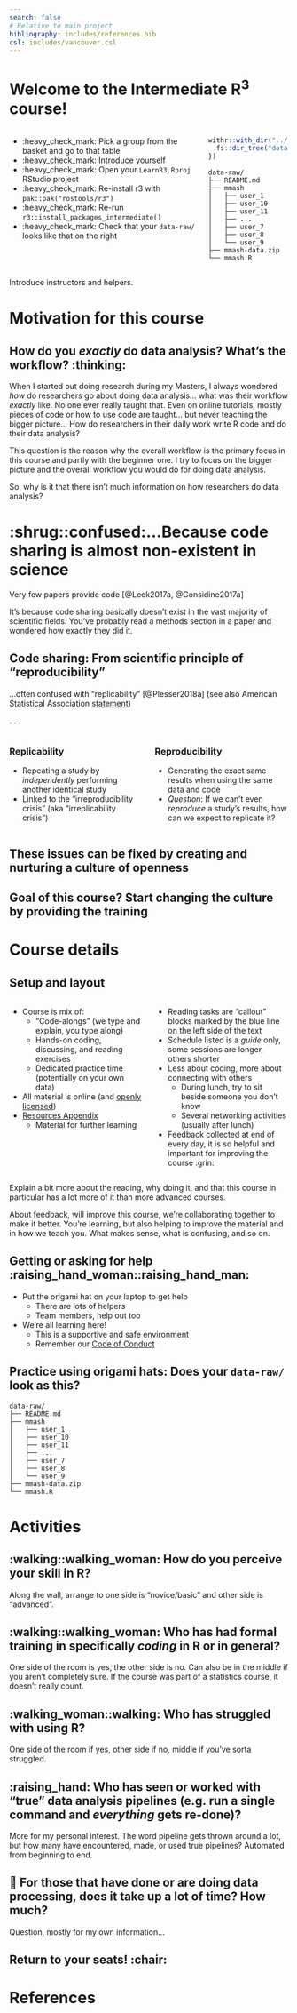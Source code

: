```yaml
---
search: false
# Relative to main project
bibliography: includes/references.bib
csl: includes/vancouver.csl
---
```


# Welcome to the Intermediate R^3^ course!

::: columns
::: {.column width="70%"}
-   :heavy_check_mark: Pick a group from the basket and go to that table
-   :heavy_check_mark: Introduce yourself
-   :heavy_check_mark: Open your `LearnR3.Rproj` RStudio project
-   :heavy_check_mark: Re-install r3 with `pak::pak("rostools/r3")`
-   :heavy_check_mark: Re-run `r3::install_packages_intermediate()`
-   :heavy_check_mark: Check that your `data-raw/` looks like that on
    the right
:::

::: {.column width="30%"}
```r
withr::with_dir("../", {
  fs::dir_tree("data-raw/", recurse = 1)
})
```

``` text
data-raw/
├── README.md
├── mmash
│   ├── user_1
│   ├── user_10
│   ├── user_11
│   ├── ...
│   ├── user_7
│   ├── user_8
│   └── user_9
├── mmash-data.zip
└── mmash.R
```
:::
:::

::: notes
Introduce instructors and helpers.
:::

# Motivation for this course {.center}

## How do you *exactly* do data analysis? What's the workflow? :thinking: {.center}

::: notes
When I started out doing research during my Masters, I always wondered
*how* do researchers go about doing data analysis... what was their
workflow *exactly* like. No one ever really taught that. Even on online
tutorials, mostly pieces of code or how to use code are taught... but
never teaching the bigger picture... How do researchers in their daily
work write R code and do their data analysis?

This question is the reason why the overall workflow is the primary
focus in this course and partly with the beginner one. I try to focus on
the bigger picture and the overall workflow you would do for doing data
analysis.

So, why is it that there isn't much information on how researchers do
data analysis?
:::

# :shrug::confused:...Because code sharing is almost non-existent in science {.center}

Very few papers provide code [@Leek2017a, @Considine2017a]

::: notes
It's because code sharing basically doesn't exist in the vast majority
of scientific fields. You've probably read a methods section in a paper
and wondered how exactly they did it.
:::

## Code sharing: From scientific principle of "reproducibility" {.center}

...often confused with "replicability" [@Plesser2018a] (see also
American Statistical Association
[statement](https://www.amstat.org/asa/files/pdfs/POL-ReproducibleResearchRecommendations.pdf))

. . .

::: columns
::: {.column width="50%"}
### Replicability

-   Repeating a study by *independently* performing another identical
    study
-   Linked to the "irreproducibility crisis" (aka "irreplicability
    crisis")
:::

::: {.column width="50%"}
### Reproducibility

-   Generating the exact same results when using the same data and code
-   *Question*: If we can't even *reproduce* a study's results, how can
    we expect to replicate it?
:::
:::

## These issues can be fixed by creating and nurturing a culture of openness {.center}

## Goal of this course? Start changing the culture by providing the training {.center}

# Course details

## Setup and layout {.smaller}

::: columns
::: {.column width="50%"}
-   Course is mix of:
    -   "Code-alongs" (we type and explain, you type along)
    -   Hands-on coding, discussing, and reading exercises
    -   Dedicated practice time (potentially on your own data)
-   All material is online (and [openly
    licensed](https://r-cubed-intro.rostools.org/LICENSE.html))
-   [Resources Appendix](https://guides.rostools.org/learning.html)
    -   Material for further learning
:::

::: {.column width="50%"}
-   Reading tasks are "callout" blocks marked by the blue line on the
    left side of the text
-   Schedule listed is a *guide* only, some sessions are longer, others
    shorter
-   Less about coding, more about connecting with others
    -   During lunch, try to sit beside someone you don't know
    -   Several networking activities (usually after lunch)
-   Feedback collected at end of every day, it is so helpful and
    important for improving the course :grin:
:::
:::

::: notes
Explain a bit more about the reading, why doing it, and that this course
in particular has a lot more of it than more advanced courses.

About feedback, will improve this course, we're collaborating together
to make it better. You're learning, but also helping to improve the
material and in how we teach you. What makes sense, what is confusing,
and so on.
:::

## Getting or asking for help :raising_hand_woman::raising_hand_man: {.smaller}

-   Put the origami hat on your laptop to get help
    -   There are lots of helpers
    -   Team members, help out too
-   We're all learning here!
    -   This is a supportive and safe environment
    -   Remember our [Code of Conduct](conduct.html)

## Practice using origami hats: Does your `data-raw/` look as this? {.center}

``` text
data-raw/
├── README.md
├── mmash
│   ├── user_1
│   ├── user_10
│   ├── user_11
│   ├── ...
│   ├── user_7
│   ├── user_8
│   └── user_9
├── mmash-data.zip
└── mmash.R
```

# Activities

## :walking::walking_woman: How do you perceive your skill in R? {.center}

::: notes
Along the wall, arrange to one side is "novice/basic" and other side is
"advanced".
:::

## :walking::walking_woman: Who has had formal training in specifically *coding* in R or in general? {.center}

::: notes
One side of the room is yes, the other side is no. Can also be in the
middle if you aren't completely sure. If the course was part of a
statistics course, it doesn't really count.
:::

## :walking_woman::walking: Who has struggled with using R? {.center}

::: notes
One side of the room if yes, other side if no, middle if you've sorta
struggled.
:::

## :raising_hand: Who has seen or worked with "true" data analysis pipelines (e.g. run a single command and *everything* gets re-done)? {.center}

::: notes
More for my personal interest. The word pipeline gets thrown around a
lot, but how many have encountered, made, or used true pipelines?
Automated from beginning to end.
:::

## 💬 For those that have done or are doing data processing, does it take up a lot of time? How much? {.center}

::: notes
Question, mostly for my own information...
:::

## Return to your seats! :chair: {.center}

# References
